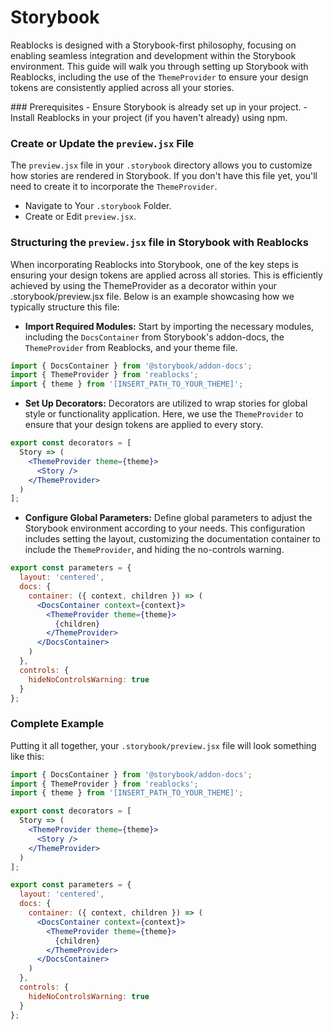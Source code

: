 
# Storybook
Reablocks is designed with a Storybook-first philosophy, focusing on enabling seamless integration and development within the Storybook environment.
This guide will walk you through setting up Storybook with Reablocks, including the use of the `ThemeProvider` to ensure your design tokens are consistently applied across all your stories.

<Steps>
### Prerequisites
- Ensure Storybook is already set up in your project.
- Install Reablocks in your project (if you haven't already) using npm.

### Create or Update the `preview.jsx` File
The `preview.jsx` file in your `.storybook` directory allows you to customize how stories are rendered in Storybook.
If you don't have this file yet, you'll need to create it to incorporate the `ThemeProvider`.

- Navigate to Your `.storybook` Folder.
- Create or Edit `preview.jsx`.

### Structuring the `preview.jsx` file in Storybook with Reablocks
When incorporating Reablocks into Storybook, one of the key steps is ensuring your design tokens are applied across all stories.
This is efficiently achieved by using the ThemeProvider as a decorator within your .storybook/preview.jsx file.
Below is an example showcasing how we typically structure this file:

- **Import Required Modules:**
Start by importing the necessary modules, including the `DocsContainer` from Storybook's addon-docs, the `ThemeProvider` from Reablocks, and your theme file.

```jsx
import { DocsContainer } from '@storybook/addon-docs';
import { ThemeProvider } from 'reablocks';
import { theme } from '[INSERT_PATH_TO_YOUR_THEME]';
```

- **Set Up Decorators:**
Decorators are utilized to wrap stories for global style or functionality application. Here, we use the `ThemeProvider` to ensure that your design tokens are applied to every story.

```jsx
export const decorators = [
  Story => (
    <ThemeProvider theme={theme}>
      <Story />
    </ThemeProvider>
  )
];
```

- **Configure Global Parameters:**
Define global parameters to adjust the Storybook environment according to your needs. This configuration includes setting the layout, customizing the documentation container to include the `ThemeProvider`, and hiding the no-controls warning.

```jsx
export const parameters = {
  layout: 'centered',
  docs: {
    container: ({ context, children }) => (
      <DocsContainer context={context}>
        <ThemeProvider theme={theme}>
          {children}
        </ThemeProvider>
      </DocsContainer>
    )
  },
  controls: {
    hideNoControlsWarning: true
  }
};
```

### Complete Example
Putting it all together, your `.storybook/preview.jsx` file will look something like this:

```jsx
import { DocsContainer } from '@storybook/addon-docs';
import { ThemeProvider } from 'reablocks';
import { theme } from '[INSERT_PATH_TO_YOUR_THEME]';

export const decorators = [
  Story => (
    <ThemeProvider theme={theme}>
      <Story />
    </ThemeProvider>
  )
];

export const parameters = {
  layout: 'centered',
  docs: {
    container: ({ context, children }) => (
      <DocsContainer context={context}>
        <ThemeProvider theme={theme}>
          {children}
        </ThemeProvider>
      </DocsContainer>
    )
  },
  controls: {
    hideNoControlsWarning: true
  }
};
```
</Steps>